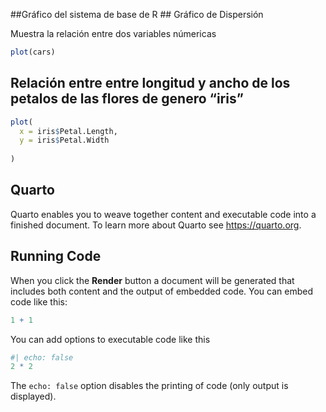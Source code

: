 ##Gráfico del sistema de base de R
## Gráfico de Dispersión

Muestra la relación entre dos variables númericas

```{r}
plot(cars)
```
## Relación entre entre longitud y ancho de los petalos de las flores de genero "iris"
```{r}
plot(
  x = iris$Petal.Length,
  y = iris$Petal.Width
  
)
```

## Quarto

Quarto enables you to weave together content and executable code into a finished document. To learn more about Quarto see <https://quarto.org>.

## Running Code

When you click the **Render** button a document will be generated that includes both content and the output of embedded code. You can embed code like this:

```{r}
1 + 1
```

You can add options to executable code like this

```{r}
#| echo: false
2 * 2
```

The `echo: false` option disables the printing of code (only output is displayed).
